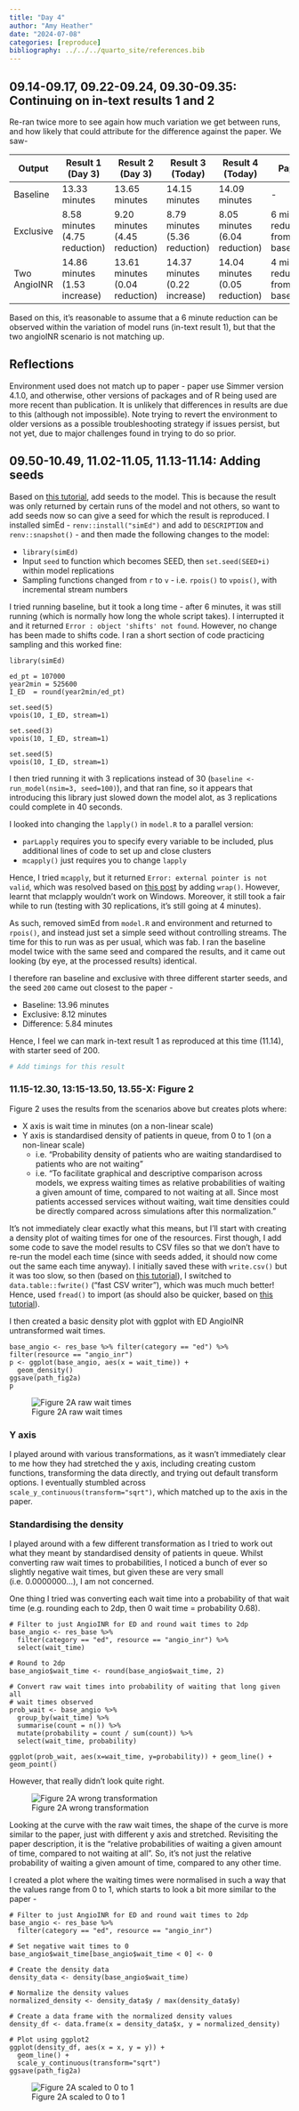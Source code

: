 ```yaml
---
title: "Day 4"
author: "Amy Heather"
date: "2024-07-08"
categories: [reproduce]
bibliography: ../../../quarto_site/references.bib
---
```


## 09.14-09.17, 09.22-09.24, 09.30-09.35: Continuing on in-text results 1 and 2

Re-ran twice more to see again how much variation we get between runs, and how likely that could attribute for the difference against the paper. We saw-

| Output | Result 1 (Day 3) | Result 2 (Day 3) | Result 3 (Today) | Result 4 (Today) | Paper |
| --- | --- | --- | --- | --- | --- |
| Baseline | 13.33 minutes | 13.65 minutes | 14.15 minutes | 14.09 minutes | - |
| Exclusive | 8.58 minutes (4.75 reduction) | 9.20 minutes (4.45 reduction) | 8.79 minutes (5.36 reduction) | 8.05 minutes (6.04 reduction) | 6 minute reduction from baseline |
| Two AngioINR | 14.86 minutes (1.53 increase) | 13.61 minutes (0.04 reduction) | 14.37 minutes (0.22 increase) | 14.04 minutes (0.05 reduction) | 4 minute reduction from baseline |

Based on this, it's reasonable to assume that a 6 minute reduction can be observed within the variation of model runs (in-text result 1), but that the two angioINR scenario is not matching up.

::: {.callout-tip}
## Reflections

Environment used does not match up to paper - paper use Simmer version 4.1.0, and otherwise, other versions of packages and of R being used are more recent than publication. It is unlikely that differences in results are due to this (although not impossible). Note trying to revert the environment to older versions as a possible troubleshooting strategy if issues persist, but not yet, due to major challenges found in trying to do so prior.
:::

## 09.50-10.49, 11.02-11.05, 11.13-11.14: Adding seeds

Based on [this tutorial](https://pythonhealthdatascience.github.io/stars-treat-simmer/02_model/03_r_sampling.html), add seeds to the model. This is because the result was only returned by certain runs of the model and not others, so want to add seeds now so can give a seed for which the result is reproduced. I installed simEd - `renv::install("simEd")` and add to `DESCRIPTION` and `renv::snapshot()` - and then made the following changes to the model:

* `library(simEd)`
* Input `seed` to function which becomes SEED, then `set.seed(SEED+i)` within model replications
* Sampling functions changed from `r` to `v` - i.e. `rpois()` to `vpois()`, with incremental stream numbers

I tried running baseline, but it took a long time - after 6 minutes, it was still running (which is normally how long the whole script takes). I interrupted it and it returned `Error : object 'shifts' not found`. However, no change has been made to shifts code. I ran a short section of code practicing sampling and this worked fine:

```
library(simEd)

ed_pt = 107000
year2min = 525600
I_ED  = round(year2min/ed_pt)

set.seed(5)
vpois(10, I_ED, stream=1)

set.seed(3)
vpois(10, I_ED, stream=1)

set.seed(5)
vpois(10, I_ED, stream=1)
```

I then tried running it with 3 replications instead of 30 (`baseline <- run_model(nsim=3, seed=100)`), and that ran fine, so it appears that introducing this library just slowed down the model alot, as 3 replications could complete in 40 seconds.

I looked into changing the `lapply()` in `model.R` to a parallel version:

* `parLapply` requires you to specify every variable to be included, plus additional lines of code to set up and close clusters
* `mcapply()` just requires you to change `lapply`

Hence, I tried `mcapply`, but it returned `Error: external pointer is not valid`, which was resolved based on [this post](https://groups.google.com/g/simmer-devel/c/4cQWtS571iQ?pli=1) by adding `wrap()`. However, learnt that mclapply wouldn't work on Windows. Moreover, it still took a fair while to run (testing with 30 replications, it's still going at 4 minutes).

As such, removed simEd from `model.R` and environment and returned to `rpois()`, and instead just set a simple seed without controlling streams. The time for this to run was as per usual, which was fab. I ran the baseline model twice with the same seed and compared the results, and it came out looking (by eye, at the processed results) identical.

I therefore ran baseline and exclusive with three different starter seeds, and the seed `200` came out closest to the paper -

* Baseline: 13.96 minutes
* Exclusive: 8.12 minutes
* Difference: 5.84 minutes

Hence, I feel we can mark in-text result 1 as reproduced at this time (11.14), with starter seed of 200.

```python
# Add timings for this result
```

### 11.15-12.30, 13:15-13.50, 13.55-X: Figure 2

Figure 2 uses the results from the scenarios above but creates plots where:

* X axis is wait time in minutes (on a non-linear scale)
* Y axis is standardised density of patients in queue, from 0 to 1 (on a non-linear scale)
  * i.e. "Probability density of patients who are waiting standardised to patients who are not waiting"
  * i.e. "To facilitate graphical and descriptive comparison across models, we express waiting times as relative probabilities of waiting a given amount of time, compared to not waiting at all. Since most patients accessed services without waiting, wait time densities could be directly compared across simulations after this normalization."

It's not immediately clear exactly what this means, but I'll start with creating a density plot of waiting times for one of the resources. First though, I add some code to save the model results to CSV files so that we don't have to re-run the model each time (since with seeds added, it should now come out the same each time anyway). I initially saved these with `write.csv()` but it was too slow, so then (based on [this tutorial](https://medium.com/r-evolution/how-to-export-100x-faster-csv-files-from-r-for-big-data-1d969a6b9269)), I switched to `data.table::fwrite()` ("fast CSV writer"), which was much much better! Hence, used `fread()` to import (as should also be quicker, based on [this tutorial](https://www.r-bloggers.com/2020/09/the-fastest-way-to-read-and-writes-file-in-r/)).

I then created a basic density plot with ggplot with ED AngioINR untransformed wait times.

```
base_angio <- res_base %>% filter(category == "ed") %>% filter(resource == "angio_inr")
p <- ggplot(base_angio, aes(x = wait_time)) +
  geom_density()
ggsave(path_fig2a)
p
```

![Figure 2A raw wait times](fig2a_example1.png)

### Y axis

I played around with various transformations, as it wasn't immediately clear to me how they had stretched the y axis, including creating custom functions, transforming the data directly, and trying out default transform options. I eventually stumbled across `scale_y_continuous(transform="sqrt")`, which matched up to the axis in the paper.

### Standardising the density

I played around with a few different transformation as I tried to work out what they meant by standardised density of patients in queue. Whilst converting raw wait times to probabilities, I noticed a bunch of ever so slightly negative wait times, but given these are very small (i.e. 0.0000000...), I am not concerned.

One thing I tried was converting each wait time into a probability of that wait time (e.g. rounding each to 2dp, then 0 wait time = probability 0.68).

```
# Filter to just AngioINR for ED and round wait times to 2dp
base_angio <- res_base %>%
  filter(category == "ed", resource == "angio_inr") %>%
  select(wait_time)

# Round to 2dp
base_angio$wait_time <- round(base_angio$wait_time, 2)

# Convert raw wait times into probability of waiting that long given all
# wait times observed
prob_wait <- base_angio %>%
  group_by(wait_time) %>%
  summarise(count = n()) %>%
  mutate(probability = count / sum(count)) %>%
  select(wait_time, probability)

ggplot(prob_wait, aes(x=wait_time, y=probability)) + geom_line() + geom_point()
```

However, that really didn't look quite right.

![Figure 2A wrong transformation](fig2a_example2.png)

Looking at the curve with the raw wait times, the shape of the curve is more similar to the paper, just with different y axis and stretched. Revisiting the paper description, it is the "relative probabilities of waiting a given amount of time, compared to not waiting at all". So, it's not just the relative probability of waiting a given amount of time, compared to any other time.

I created a plot where the waiting times were normalised in such a way that the values range from 0 to 1, which starts to look a bit more similar to the paper -

```
# Filter to just AngioINR for ED and round wait times to 2dp
base_angio <- res_base %>%
  filter(category == "ed", resource == "angio_inr")

# Set negative wait times to 0
base_angio$wait_time[base_angio$wait_time < 0] <- 0

# Create the density data
density_data <- density(base_angio$wait_time)

# Normalize the density values
normalized_density <- density_data$y / max(density_data$y)

# Create a data frame with the normalized density values
density_df <- data.frame(x = density_data$x, y = normalized_density)

# Plot using ggplot2
ggplot(density_df, aes(x = x, y = y)) +
  geom_line() +
  scale_y_continuous(transform="sqrt")
ggsave(path_fig2a)
```

![Figure 2A scaled to 0 to 1](fig2a_example3.png)
